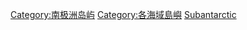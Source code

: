 {{Commons category|Subantarctic islands}}
{{Catmore}}

[[Category:南极洲岛屿|Category:南极洲岛屿]]
[[Category:各海域島嶼|Category:各海域島嶼]]
[[Category:南冰洋地形|Subantarctic]]